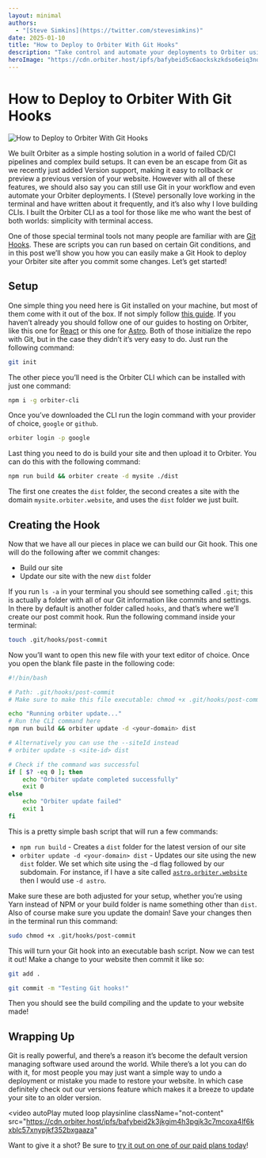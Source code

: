 ```yaml
---
layout: minimal
authors:
  - "[Steve Simkins](https://twitter.com/stevesimkins)"
date: 2025-01-10
title: "How to Deploy to Orbiter With Git Hooks"
description: "Take control and automate your deployments to Orbiter using the Orbiter CLI and Git Hooks for a seemless experience"
heroImage: "https://cdn.orbiter.host/ipfs/bafybeid5c6aockskzkdso6eiq3nozgxbtjuwmfbntt5kekl4ieokb7txgi"
---
```

# How to Deploy to Orbiter With Git Hooks

![How to Deploy to Orbiter With Git Hooks](https://cdn.orbiter.host/ipfs/bafybeid5c6aockskzkdso6eiq3nozgxbtjuwmfbntt5kekl4ieokb7txgi)

We built Orbiter as a simple hosting solution in a world of failed CD/CI pipelines and complex build setups. It can even be an escape from Git as we recently just added Version support, making it easy to rollback or preview a previous version of your website. However with all of these features, we should also say you can still use Git in your workflow and even automate your Orbiter deployments. I (Steve) personally love working in the terminal and have written about it frequently, and it’s also why I love building CLIs. I built the Orbiter CLI as a tool for those like me who want the best of both worlds: simplicity with terminal access.

One of those special terminal tools not many people are familiar with are [Git Hooks](https://git-scm.com/book/ms/v2/Customizing-Git-Git-Hooks). These are scripts you can run based on certain Git conditions, and in this post we’ll show you how you can easily make a Git Hook to deploy your Orbiter site after you commit some changes. Let’s get started!

## Setup

One simple thing you need here is Git installed on your machine, but most of them come with it out of the box. If not simply follow [this guide](https://git-scm.com/book/en/v2/Getting-Started-Installing-Git). If you haven’t already you should follow one of our guides to hosting on Orbiter, like this one for [React](https://orbiter.host/blog/how-to-host-a-react-site) or this one for [Astro](https://orbiter.host/blog/how-to-host-an-astro-site). Both of those initialize the repo with Git, but in the case they didn’t it’s very easy to do. Just run the following command:

```bash
git init
```

The other piece you’ll need is the Orbiter CLI which can be installed with just one command:

```bash
npm i -g orbiter-cli
```

Once you’ve downloaded the CLI run the login command with your provider of choice, `google` or `github`.

```bash
orbiter login -p google
```

Last thing you need to do is build your site and then upload it to Orbiter. You can do this with the following command:

```bash
npm run build && orbiter create -d mysite ./dist
```

The first one creates the `dist` folder, the second creates a site with the domain `mysite.orbiter.website`, and uses the `dist` folder we just built.

## Creating the Hook

Now that we have all our pieces in place we can build our Git hook. This one will do the following after we commit changes:

- Build our site
- Update our site with the new `dist` folder

If you run `ls -a` in your terminal you should see something called `.git`; this is actually a folder with all of our Git information like commits and settings. In there by default is another folder called `hooks`, and that’s where we’ll create our post commit hook. Run the following command inside your terminal:

```bash
touch .git/hooks/post-commit
```

Now you’ll want to open this new file with your text editor of choice. Once you open the blank file paste in the following code:

```bash
#!/bin/bash

# Path: .git/hooks/post-commit
# Make sure to make this file executable: chmod +x .git/hooks/post-commit

echo "Running orbiter update..."
# Run the CLI command here
npm run build && orbiter update -d <your-domain> dist

# Alternatively you can use the --siteId instead
# orbiter update -s <site-id> dist

# Check if the command was successful
if [ $? -eq 0 ]; then
    echo "Orbiter update completed successfully"
    exit 0
else
    echo "Orbiter update failed"
    exit 1
fi
```

This is a pretty simple bash script that will run a few commands:

- `npm run build` - Creates a `dist` folder for the latest version of our site
- `orbiter update -d <your-domain> dist` - Updates our site using the new `dist` folder. We set which site using the -d flag followed by our subdomain. For instance, if I have a site called [`astro.orbiter.website`](http://astro.orbiter.website) then I would use `-d astro`.

Make sure these are both adjusted for your setup, whether you’re using Yarn instead of NPM or your build folder is name something other than `dist`. Also of course make sure you update the domain! Save your changes then in the terminal run this command:

```bash
sudo chmod +x .git/hooks/post-commit
```

This will turn your Git hook into an executable bash script. Now we can test it out! Make a change to your website then commit it like so:

```bash
git add .

git commit -m "Testing Git hooks!"
```

Then you should see the build compiling and the update to your website made!

## Wrapping Up

Git is really powerful, and there’s a reason it’s become the default version managing software used around the world. While there’s a lot you can do with it, for most people you may just want a simple way to undo a deployment or mistake you made to restore your website. In which case definitely check out our versions feature which makes it a breeze to update your site to an older version.

<video
  autoPlay
  muted
  loop
  playsinline
  className="not-content"
  src="https://cdn.orbiter.host/ipfs/bafybeid2k3jkgim4h3pgjk3c7mcoxa4lf6kxblc57xnypjkf352bxgaaza"
></video>

Want to give it a shot? Be sure to [try it out on one of our paid plans today](https://app.orbiter.host)!